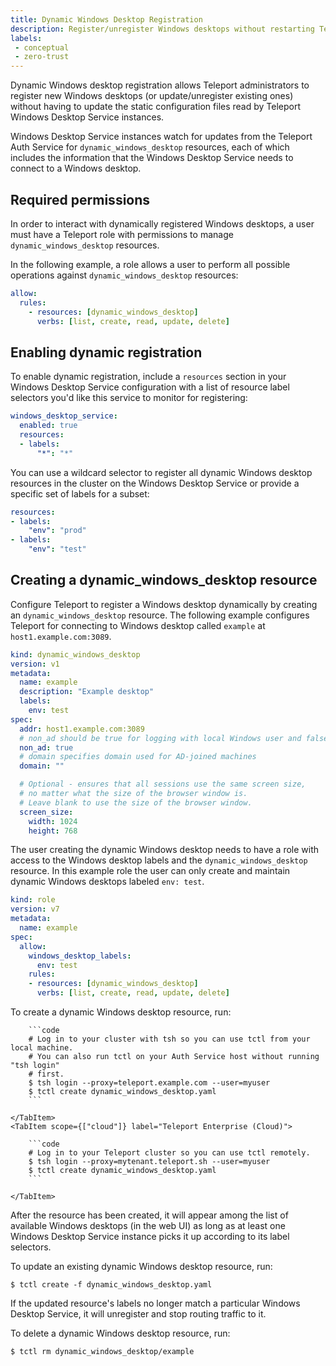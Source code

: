 ```yaml
---
title: Dynamic Windows Desktop Registration
description: Register/unregister Windows desktops without restarting Teleport.
labels:
 - conceptual
 - zero-trust
---
```


Dynamic Windows desktop registration allows Teleport administrators to register
new Windows desktops (or update/unregister existing ones) without having to
update the static configuration files read by Teleport Windows Desktop Service
instances.

Windows Desktop Service instances watch for updates from the Teleport Auth
Service for `dynamic_windows_desktop` resources, each of which includes the
information that the Windows Desktop Service needs to connect to a Windows
desktop.

## Required permissions

In order to interact with dynamically registered Windows desktops, a user must have
a Teleport role with permissions to manage `dynamic_windows_desktop` resources.

In the following example, a role allows a user to perform all possible
operations against `dynamic_windows_desktop` resources:

```yaml
allow:
  rules:
    - resources: [dynamic_windows_desktop]
      verbs: [list, create, read, update, delete]
```

## Enabling dynamic registration

To enable dynamic registration, include a `resources` section in your Windows Desktop
Service configuration with a list of resource label selectors you'd like this
service to monitor for registering:

```yaml
windows_desktop_service:
  enabled: true
  resources:
  - labels:
      "*": "*"
```

You can use a wildcard selector to register all dynamic Windows desktop resources in the cluster
on the Windows Desktop Service or provide a specific set of labels for a subset:

```yaml
resources:
- labels:
    "env": "prod"
- labels:
    "env": "test"
```

## Creating a dynamic_windows_desktop resource

Configure Teleport to register a Windows desktop dynamically by creating an `dynamic_windows_desktop`
resource. The following example configures Teleport for connecting to Windows desktop
called `example` at `host1.example.com:3089`.

```yaml
kind: dynamic_windows_desktop
version: v1
metadata:
  name: example
  description: "Example desktop"
  labels:
    env: test
spec:
  addr: host1.example.com:3089
  # non_ad should be true for logging with local Windows user and false for Active Directory users
  non_ad: true
  # domain specifies domain used for AD-joined machines
  domain: ""

  # Optional - ensures that all sessions use the same screen size,
  # no matter what the size of the browser window is.
  # Leave blank to use the size of the browser window.
  screen_size:
    width: 1024
    height: 768
```

The user creating the dynamic Windows desktop needs to have a role with access
to the Windows desktop labels and the `dynamic_windows_desktop` resource. In
this example role the user can only create and maintain dynamic Windows desktops
labeled `env: test`.

```yaml
kind: role
version: v7
metadata:
  name: example
spec:
  allow:
    windows_desktop_labels:
      env: test
    rules:
    - resources: [dynamic_windows_desktop]
      verbs: [list, create, read, update, delete]
```

To create a dynamic Windows desktop resource, run:

<Tabs>
    <TabItem scope={["oss", "enterprise"]} label="Self-Hosted">

        ```code
        # Log in to your cluster with tsh so you can use tctl from your local machine.
        # You can also run tctl on your Auth Service host without running "tsh login"
        # first.
        $ tsh login --proxy=teleport.example.com --user=myuser
        $ tctl create dynamic_windows_desktop.yaml
        ```

    </TabItem>
    <TabItem scope={["cloud"]} label="Teleport Enterprise (Cloud)">

        ```code
        # Log in to your Teleport cluster so you can use tctl remotely.
        $ tsh login --proxy=mytenant.teleport.sh --user=myuser
        $ tctl create dynamic_windows_desktop.yaml
        ```

    </TabItem>

</Tabs>

After the resource has been created, it will appear among the list of available
Windows desktops (in the web UI) as long as at least one Windows Desktop Service
instance picks it up according to its label selectors.

To update an existing dynamic Windows desktop resource, run:

```code
$ tctl create -f dynamic_windows_desktop.yaml
```

If the updated resource's labels no longer match a particular Windows Desktop Service, it
will unregister and stop routing traffic to it.

To delete a dynamic Windows desktop resource, run:

```code
$ tctl rm dynamic_windows_desktop/example
```
